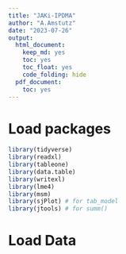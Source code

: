 ```yaml
---
title: "JAKi-IPDMA"
author: "A.Amstutz"
date: "2023-07-26"
output:
  html_document:
    keep_md: yes
    toc: yes
    toc_float: yes
    code_folding: hide
  pdf_document:
    toc: yes
---
```


# Load packages
```r
library(tidyverse)
library(readxl)
library(tableone)
library(data.table)
library(writexl)
library(lme4)
library(msm)
library(sjPlot) # for tab_model
library(jtools) # for summ()

```

# Load Data
```r


```


